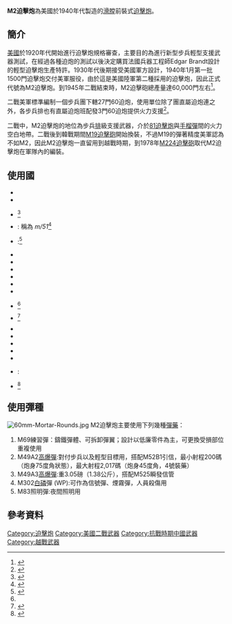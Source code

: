 {{Infobox Weapon
|name=M2迫擊炮 
|image=File:M2-Mortar.jpg
|image_size=300px
|caption= 
|origin= {{flag|USA|1912}}
|type=[[迫擊炮|迫擊炮]]
<!-- 種類選擇 -->
|is_ranged=yes
|is_bladed=
|is_explosive=yes
|is_artillery=yes
|is_vehicle=
|is_missile=
|is_UK=
<!-- 服役記錄 -->
|service=1938-1970年代
|used_by={{USA}}
|wars=[[第二次世界大戰|第二次世界大戰]]<br />[[韓戰|韓戰]]<br />[[越戰|越戰]]
<!-- 生產歷史 -->
|designer={{USA}}
|design_date=1920年代
|manufacturer=
|unit_cost=
|production_date=
|number=
|variants=
<!-- 基本規格 -->
|spec_label=
|weight=19.05[[公斤|公斤]]
|length=
|part_length=72.6[[公分|公分]]（12.1倍徑）
|width=
|height=
|diameter=
|crew=
<!-- 投射武器規格 --> 
|cartridge= 60[[公厘|公厘]]
|caliber=
|action= 
|rate=18發-35發／分
|velocity=158[[公尺|公尺]]／秒
|range=91[[公尺|公尺]] 
|max_range= 1815[[公尺|公尺]]
|feed=人力，炮口裝彈 
|sights=M4直射式光學瞄準鏡
<!-- 火炮規格 -->
|breech=
|recoil=
|carriage=M5砲架<br>（方形底板、可折疊式腳架）
|elevation=+40 - +85度
|traverse=中心線左右7度（左右各125[[密位角|密位角]]）
<!-- 爆炸物內填炸藥規格 --> 
|filling=M49A2[[榴彈|榴彈]](1.33kg)<br />M302[[白磷|白磷]]彈（1.8kg）<br />M83[[照明彈|照明彈]]（1.68kg）
|filling_weight=
|detonation=
|yield=
<!-- 車輛/飛彈 規格 -->
|armour=
|primary_armament=
|secondary_armament=
|engine=
|engine_power=
|transmission=
|payload_capacity=
|fuel_capacity=
|pw_ratio=
|suspension=
|clearance=
|vehicle_range=
|speed=
|guidance=
}}
'''M2迫擊炮'''為美國於1940年代製造的[[滑膛槍炮|滑膛]]前裝式[[迫擊炮|迫擊炮]]。

== 簡介 ==
[[美國|美國]]於1920年代開始進行迫擊炮規格審查，主要目的為進行新型步兵輕型支援武器測試，在經過各種迫炮的測試以後決定購買法國兵器工程師Edgar Brandt設計的輕型迫擊炮生產特許。1930年代後期接受美國軍方設計，1940年1月第一批1500門迫擊炮交付美軍服役，由於這是美國陸軍第二種採用的迫擊炮，因此正式代號為M2迫擊炮。到1945年二戰結束時，M2迫擊砲總產量達60,000門左右<ref>{{Cite web|author=Dan Alex|date=2010年11月16日|url=http://www.militaryfactory.com/smallarms/detail.asp?smallarms_id=295|title=Mortar, 60mm M2 Muzzle-Loading Light Mortar|language=en|accessdate=2012年4月7日|archive-date=2020年9月30日|archive-url=https://web.archive.org/web/20200930161649/https://www.militaryfactory.com/smallarms/detail.asp?smallarms_id=295|dead-url=no}}</ref>。

二戰美軍標準編制一個步兵團下轄27門60迫炮，使用單位除了團直屬迫炮連之外，各步兵排也有直屬迫炮班配發3門60迫炮提供火力支援<ref>{{Cite book|language=ja|author=[[ワールドフォトプレス|ワールドフォトプレス]]|title=世界の重火器 - ミリタリー・イラストレイテッド|publisher=[[光文社|光文社]]|isbn= 978-4334703738|date=1986年6月}}</ref>。

二戰中，M2迫擊炮的地位為步兵[[排|排]]級支援武器，介於[[M1迫擊炮|81迫擊炮]]與[[手榴彈|手榴彈]]間的火力空白地帶。二戰後到韓戰期間[[M19迫擊砲|M19迫擊砲]]開始換裝，不過M19的彈著精度美軍認為不如M2，因此M2迫擊炮一直留用到越戰時期，到1978年[[M224迫擊砲|M224迫擊砲]]取代M2迫擊炮在軍隊內的編裝。

== 使用國 ==
{{Div col}}
* {{flag|Albania}}
* {{flag|Austria}}
* {{flag|Australia}}<ref>{{cite web|title=Mortar - 60 mm|url=http://www.defence.gov.au/UXO/_Master/docs/Types/Mortar60mmRev01.pdf|series=Defence unexploded ordnance website: ordnance information sheet|website=defence.gov.au|date=March 2015|accessdate=2020-02-12|archive-date=2019-04-11|archive-url=https://web.archive.org/web/20190411232927/http://defence.gov.au/UXO/_Master/docs/Types/Mortar60mmRev01.pdf|dead-url=no}}</ref>
* {{flag|Denmark}}: 稱為 ''m/51''<ref name="Wiener 1987">{{cite book|title=The armies of the NATO nations: Organization, concept of war, weapons and equipment|series=Truppendienst Handbooks Volume 3|year= 1987|first=Friedrich |last=Wiener |page=462|publisher=Herold Publishers|location=Vienna}}</ref>
* {{flag|Ethiopian Empire}}:{{link-en|卡格紐營|Kagnew Battalion}}<ref>{{cite web|title=Ethiopians in the Korean War: WWII gear used|date=August 18, 2016|url=https://wwiiafterwwii.wordpress.com/2016/08/18/ethiopians-in-the-korean-war-wwii-gear-used/|website=wwiiafterwwii.wordpress.com|accessdate=2020-02-12|archive-date=2018-11-21|archive-url=https://web.archive.org/web/20181121072714/https://wwiiafterwwii.wordpress.com/2016/08/18/ethiopians-in-the-korean-war-wwii-gear-used/|dead-url=no}}{{self-published source|date=January 2019}}</ref>
* {{flag|France}}
* {{flag|Greece}}
* {{flag|Guatemala}}
*{{flag|Haiti}}
*{{flag|Indonesia}}
*{{flag|South Korea}}
*{{flag|Mexico}}<ref name="Janes 2002"/>
*{{flag|Morocco}}<ref name="Janes 2002">{{cite encyclopedia|title=60mm M2 mortar|encyclopedia=Jane's Infantry Weapons 2001-2002|url=https://archive.org/details/Janes_Infantry_Weapons/page/n5337|pages=5338–5339|year=2002}}</ref>
* {{flag|Portugal}}
* {{flag|ROC}}
* {{flag|Turkey}}
*{{flag|Thailand}}
*{{flag|United States}}
*{{flag|Vietnam}}:
* {{flag|South Vietnam}}<ref>{{cite book|title=Army of the Republic of Vietnam 1955–75|publisher=[[Osprey_Publishing|Osprey Publishing]]|first=Gordon L. |last=Rottman|series=Men at Arms 458 |date=2010|page=9|isbn=9781849081818}}</ref>
{{Div col end}}

==使用彈種==
[[Image:60mm-Mortar-Rounds.jpg|thumb]]
M2迫擊炮主要使用下列幾種[[彈藥|彈藥]]：
#M69練習彈：鑄鐵彈體、可拆卸彈翼；設計以低廉零件為主，可更換受損部位重複使用
#M49A2[[炸藥|高爆彈]]:對付步兵以及輕型目標用，搭配M52B1引信，最小射程200碼（炮身75度角狀態），最大射程2,017碼（炮身45度角，4號裝藥）
#M49A3[[炸藥|高爆彈]]:重3.05磅（1.38公斤），搭配M525瞬發信管
#M302[[白磷|白磷]]彈 (WP):可作為信號彈、煙霧彈，人員殺傷用
#M83照明彈:夜間照明用

==參考資料==
{{Reflist}}

{{北伐至抗戰時期中華民國步兵武器裝備}}

[[Category:迫擊炮|Category:迫擊炮]]
[[Category:美國二戰武器|Category:美國二戰武器]]
[[Category:抗戰時期中國武器|Category:抗戰時期中國武器]]
[[Category:越戰武器|Category:越戰武器]]